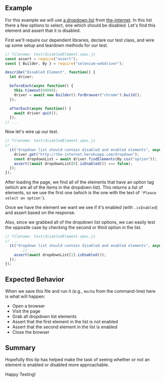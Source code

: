 ## Example

For this example we will use [a dropdown list](http://the-internet.herokuapp.com/dropdown) from [the-internet](http://github.com/tourdedave/the-internet). In this list there a few options to select, one which should be disabled. Let's find this element and assert that it is disabled.

First we'll require our dependent libraries, declare our test class, and wire up some setup and teardown methods for our test.

```javascript
// filename: test/disabledElement.spec.js
const assert = require("assert");
const { Builder, By } = require("selenium-webdriver");

describe("Disabled Element", function() {
  let driver;

  beforeEach(async function() {
    this.timeout(60000);
    driver = await new Builder().forBrowser("chrome").build();
  });

  afterEach(async function() {
    await driver.quit();
  });
// ...
```

Now let's wire up our test.

```javascript
// filename: test/disabledElement.spec.js
// ...
  it("dropdown list should contain disabled and enabled elements", async function() {
    driver.get("http://the-internet.herokuapp.com/dropdown");
    const dropdownList = await driver.findElements(By.css("option"));
    assert((await dropdownList[0].isEnabled()) === false);
  });
});
```

After loading the page, we find all of the elements that have an option tag (which are all of the items in the dropdown list). This returns a list of elements, so we use the first one (which is the one with the text of `'Please select an option'`).

Once we have the element we want we see if it's enabled (with `.isEnabled`) and assert based on the response.

Also, since we grabbed all of the dropdown list options, we can easily test the opposite case by checking the second or third option in the list.

```javascript
// filename: test/disabledElement.spec.js
// ...
  it("dropdown list should contain disabled and enabled elements", async function() {
		// ...
    assert(await dropdownList[1].isEnabled());
  });
});
```

## Expected Behavior

When we save this file and run it (e.g., `mocha` from the command-line) here is what will happen:

+ Open a browser
+ Visit the page
+ Grab all dropdown list elements
+ Assert that the first element in the list is not enabled
+ Assert that the second element in the list is enabled
+ Close the browser

## Summary

Hopefully this tip has helped make the task of seeing whether or not an element is enabled or disabled more approachable.

Happy Testing!

